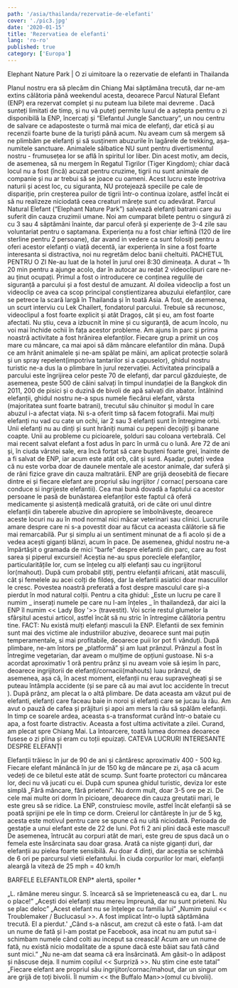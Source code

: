 ```yaml
---
path: '/asia/thailanda/rezervatie-de-elefanti'
cover: './pic3.jpg'
date: '2020-01-15'
title: 'Rezervatiea de elefanti'
lang: 'ro-ro'
published: true
category: ['Europa']
---
```


Elephant Nature Park | O zi uimitoare la o rezervatie de elefanti in Thailanda

Planul nostru era să plecăm din Chiang Mai săptămâna trecută, dar ne-am extins călătoria până weekendul acesta, deoarece Parcul Natural Elefant (ENP) era rezervat complet și nu puteam lua bilete mai devreme . Dacă sunteți limitati de timp, și nu vă puteți permite luxul de a aștepta pentru o zi disponibilă la ENP, încercați și “Elefantul Jungle Sanctuary”, un nou centru de salvare ce adaposteste o turmă mai mica de elefanți, dar etică și au recenzii foarte bune de la turiști până acum.
Nu aveam cum să mergem să ne plimbăm pe elefanți și să susținem abuzurile în lagărele de trekking, așa-numitele sanctuare. Animalele sălbatice NU sunt pentru divertismentul nostru - frumusețea lor se află în spiritul lor liber. Din acest motiv, am decis, de asemenea, să nu mergem în Regatul Tigrilor (Tiger Kingdom); chiar dacă locul nu a fost (încă) acuzat pentru cruzime, tigrii nu sunt animale de companie și nu ar trebui să se joace cu oameni. Acest lucru este împotriva naturii și acest loc, cu siguranta, NU protejează speciile pe cale de dispariție, prin creșterea puilor de tigrii într-o continua izolare, astfel încât ei să nu realizeze niciodată ceea creaturi mărețe sunt cu adevărat.
Parcul Natural Elefant (“Elephant Nature Park”) salvează elefanți batrani care au suferit din cauza cruzimii umane. Noi am cumparat bilete pentru o singură zi cu 3 sau 4 săptămâni înainte, dar parcul oferă și experiențe de 3-4 zile sau voluntariat pentru o saptamana. Experiența nu a fost chiar ieftină (120 de lire sterline pentru 2 persoane), dar avand in vedere ca sunt folosiți pentru a oferi acestor elefanți o viață decentă, iar experiența în sine a fost foarte interesanta si distractiva, noi nu regretăm deloc banii cheltuiti.
PACHETUL PENTRU O ZI
Ne-au luat de la hotel în jurul orei 8:30 dimineața. A durat ~ 1h 20 min pentru a ajunge acolo, dar în autocar au redat 2 videoclipuri care ne-au ținut ocupați. Primul a fost o introducere ce conținea regulile de siguranță a parcului și a fost destul de amuzant. Al doilea videoclip a fost un videoclip ce avea ca scop principal conștientizarea abuzului elefanților, care se petrece la scară largă în Thailanda și în toată Asia. A fost, de asemenea, un scurt interviu cu Lek Chailert, fondatorul parcului. Trebuie să recunosc, videoclipul a fost foarte explicit și atât Dragoș, cât și eu, am fost foarte afectati. Nu știu, ceva a izbucnit în mine și cu siguranță, de acum încolo, nu voi mai închide ochii în fața acestor probleme.
Am ajuns în parc și prima noastră activitate a fost hrănirea elefanților. Fiecare grup a primit un coș mare cu mâncare, ca mai apoi să dăm mâncare elefantilor din mâna.
După ce am hrănit animalele și ne-am spălat pe mâini, am aplicat protecție solară și un spray repelent(impotriva tantarilor si a capuselor), ghidul nostru turistic ne-a dus la o plimbare în jurul rezervației. Activitatea principală a parcului este îngrijirea celor peste 70 de elefanți, dar parcul găzduiește, de asemenea, peste 500 de câini salvați în timpul inundației de la Bangkok din 2011, 200 de pisici și o duzină de bivoli de apă salvați din abator.
Întâlnind elefanții, ghidul nostru ne-a spus numele fiecărui elefant, vârsta (majoritatea sunt foarte batrani), trecutul său chinuitor și modul în care abuzul i-a afectat viața. Ni s-a oferit timp să facem fotografii.
Mai mulți elefanți nu vad cu cate un ochi, iar 2 sau 3 elefanți sunt în întregime orbi. Unii elefanți nu au dinți și sunt hrăniți numai cu pepeni decojiți și banane coapte. Unii au probleme cu picioarele, șolduri sau coloana vertebrală.
Cel mai recent salvat elefant a fost adus în parc în urmă cu o lună. Are 72 de ani și, în ciuda vârstei sale, era încă forțat să care bușteni foarte grei, înainte de a fi salvat de ENP, iar acum este atât orb, cât și surd. Așadar, puteți vedea că nu este vorba doar de daunele mentale ale acestor animale, dar suferă și de răni fizice grave din cauza maltratării. ENP are grijă deosebită de fiecare dintre ei și fiecare elefant are propriul său ingrijitor / cornac( persoana care conduce si ingrijeste elefantii).
Cea mai bună dovadă a faptului ca acestor persoane le pasă de bunăstarea elefanților este faptul că oferă medicamente și asistență medicală gratuită, ori de câte ori unul dintre elefanții din taberele abuzive din apropiere se îmbolnăvește, deoarece aceste locuri nu au în mod normal nici măcar veterinari sau clinici.
Lucrurile amare despre care ni s-a povestit doar au făcut ca aceasta călătorie să fie mai remarcabilă. Pur și simplu ai un sentiment minunat de a fi acolo și de a vedea acești giganți blânzi, acum în pace. De asemenea, ghidul nostru ne-a împărtășit o gramada de mici “barfe” despre elefantii din parc, care au fost sarea și piperul excursiei! Aceștia ne-au spus poreclele elefanților, particularitățile lor, cum se înțeleg cu alți elefanți sau cu ingrijitorul lor(mahout).
După cum probabil știți, pentru elefanții africani, atât masculii, cât și femelele au acei colți de fildeș, dar la elefantii asiatici doar masculilor le cresc. Povestea noastră preferată a fost despre masculul care și-a pierdut în mod natural colții. Pentru a cita ghidul: „Este un lucru pe care îl numim _ inserați numele pe care nu l-am înțeles _ în thailandeză, dar aici la ENP îl numim << Lady Boy '>> (travestit). Voi scrie restul glumelor la sfârșitul acestui articol, astfel încât să nu stric în întregime călătoria pentru tine.
FACT: Nu există mulți elefanți masculi la ENP. Elefantii de sex feminin sunt mai des victime ale industriilor abuzive, deoarece sunt mai puțin temperamentale, si mai profitabile, deoarece puii lor pot fi vânduți.
După plimbare, ne-am întors pe „platformă” și am luat prânzul. Prânzul a fost în întregime vegetarian, dar aveam o mulțime de opțiuni gustoase. Ni s-a acordat aproximativ 1 oră pentru prânz și nu aveam voie să ieșim în parc, deoarece ingrijitorii de elefanți/cornacii(mahouts) luau prânzul, de asemenea, așa că, în acest moment, elefanții nu erau supravegheați și se puteau întâmpla accidente (și se pare că au mai avut loc accidente în trecut ).
După prânz, am plecat la o altă plimbare. De data aceasta am văzut pui de elefanti, elefanți care faceau baie in noroi și elefanți care se jucau la râu.
Am avut o pauză de cafea și prăjituri și apoi am mers la râu să spălăm elefanții. In timp ce soarele ardea, aceasta s-a transformat curând într-o bataie cu apa, a fost foarte distractiv.
Aceasta a fost ultima activitate a zilei. Curand, am plecat spre Chiang Mai. La întoarcere, toată lumea dormea ​​deoarece fusese o zi plina și eram cu toții epuizați.
CATEVA LUCRURI INTERESANTE DESPRE ELEFANȚI

Elefanții trăiesc în jur de 90 de ani și cântăresc aproximativ 400 - 500 kg.
Fiecare elefant mănâncă în jur de 150 kg de mâncare pe zi, așa că acum vedeți de ce biletul este atât de scump.
Sunt foarte protectori cu mâncarea lor, deci nu vă jucati cu ei. După cum spunea ghidul turistic, deviza lor este simplă „Fără mâncare, fără prieteni”.
Nu dorm mult, doar 3-5 ore pe zi. De cele mai multe ori dorm în picioare, deoarece din cauza greutatii mari, le este greu să se ridice. La ENP, construiesc movile, astfel încât elefanții să se poată sprijini pe ele în timp ce dorm.
Creierul lor cântărește în jur de 5 kg, acesta este motivul pentru care se spune că nu uită niciodată.
Perioada de gestație a unui elefant este de 22 de luni. Pot fi 2 ani plini dacă este mascul! De asemenea, întrucât au corpuri atât de mari, este greu de spus dacă un o femela este însărcinata sau doar grasa.
Arată ca niște giganți duri, dar elefanții au pielea foarte sensibilă.
Au doar 4 dinți, dar aceștia se schimbă de 6 ori pe parcursul vietii elefantului.
În ciuda corpurilor lor mari, elefanții aleargă la viteză de 25 mph = 40 km/h

BARFELE ELEFANTILOR ENP* alertă, spoiler *

„L. rămâne mereu singur. S. încearcă să se împrietenească cu ea, dar L. nu o place!”
„Acești doi elefanți stau mereu împreună, dar nu sunt prieteni. Nu se plac deloc”
„Acest elefant nu se înțelege cu familia lui”
„Numim puiul << Troublemaker / Buclucasul >>. A fost implicat într-o luptă săptămâna trecută. El a pierdut.'
„Când s-a născut, am crezut că este o fată. I-am dat un nume de fată și l-am postat pe Facebook, asa incat nu am putut sa-i schimbam numele când colti au inceput sa crească! Acum are un nume de fată, nu există nicio modalitate de a spune dacă este băiat sau fată când sunt mici.”
„Nu ne-am dat seama că era însărcinată. Am găsit-o în adăpost și născuse deja. Il numim copilul << Surpriză >>. Nu știm cine este tatal”
„Fiecare elefant are propriul său ingrijitor/cornac/mahout, dar un singur om are grijă de toți bivolii. Îl numim << the Buffalo Man>>(omul cu bivolii).
